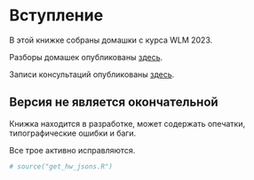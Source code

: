 # Вступление {#preface .unnumbered}


В этой книжке собраны домашки с курса WLM 2023.

Разборы домашек опубликованы [здесь](https://youtube.com/playlist?list=PL3GWEmQN96bvT5WQ45rxUgj3L2DMSJ-E3&si=-C8a7c6kpfxHvhQw).

Записи консультаций опубликованы [здесь](https://youtube.com/playlist?list=PL3GWEmQN96buzntjSglyH3gXbc2nyhyRp&si=731cQXHxrNQtnrVm).

::: {.callout-warning}

## Версия не является окончательной

Книжка находится в разработке, может содержать опечатки, типографические ошибки и баги.

Все трое активно исправляются.

:::

```r
# source("get_hw_jsons.R")
```